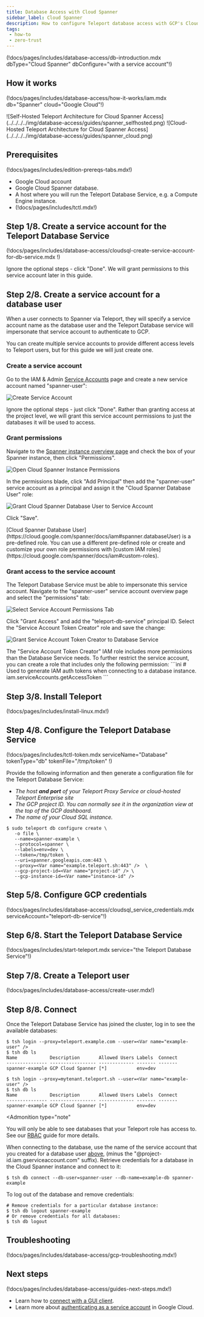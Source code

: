 ```yaml
---
title: Database Access with Cloud Spanner
sidebar_label: Cloud Spanner
description: How to configure Teleport database access with GCP's Cloud Spanner.
tags:
 - how-to
 - zero-trust
---
```


(!docs/pages/includes/database-access/db-introduction.mdx dbType="Cloud Spanner" dbConfigure="with a service account"!)

## How it works

(!docs/pages/includes/database-access/how-it-works/iam.mdx db="Spanner" cloud="Google Cloud"!)

<Tabs>

<TabItem label="Self-Hosted">
![Self-Hosted Teleport Architecture for Cloud Spanner Access](../../../../img/database-access/guides/spanner_selfhosted.png)
</TabItem>

<TabItem label="Cloud-Hosted">
![Cloud-Hosted Teleport Architecture for Cloud Spanner Access](../../../../img/database-access/guides/spanner_cloud.png)
</TabItem>

</Tabs>

## Prerequisites

(!docs/pages/includes/edition-prereqs-tabs.mdx!)

- Google Cloud account
- Google Cloud Spanner database.
- A host where you will run the Teleport Database Service, e.g. a Compute Engine
  instance.
- (!docs/pages/includes/tctl.mdx!)

## Step 1/8. Create a service account for the Teleport Database Service

(!docs/pages/includes/database-access/cloudsql-create-service-account-for-db-service.mdx !)

Ignore the optional steps - click "Done".
We will grant permissions to this service account later in this guide.

## Step 2/8. Create a service account for a database user

When a user connects to Spanner via Teleport, they will specify a service
account name as the database user and the Teleport Database service will
impersonate that service account to authenticate to GCP.

You can create multiple service accounts to provide different access levels to
Teleport users, but for this guide we will just create one. 

### Create a service account

Go to the IAM & Admin [Service Accounts](https://console.cloud.google.com/iam-admin/serviceaccounts)
page and create a new service account named "spanner-user":

![Create Service Account](../../../../img/database-access/guides/spanner/create-spanner-user@2x.png)

Ignore the optional steps - just click "Done".
Rather than granting access at the project level, we will grant this service
account permissions to just the databases it will be used to access.

### Grant permissions

Navigate to the
[Spanner instance overview page](https://console.cloud.google.com/spanner/instances)
and check the box of your Spanner instance, then click "Permissions".

![Open Cloud Spanner Instance Permissions](../../../../img/database-access/guides/spanner/select-instance@2x.png)

In the permissions blade, click "Add Principal" then add the "spanner-user" service
account as a principal and assign it the "Cloud Spanner Database User" role:

![Grant Cloud Spanner Database User to Service Account](../../../../img/database-access/guides/spanner/grant-service-account-access-to-instance@2x.png)

Click "Save".

<Admonition type="note">
[Cloud Spanner Database User](https://cloud.google.com/spanner/docs/iam#spanner.databaseUser)
is a pre-defined role.
You can use a different pre-defined role or create and customize your own role
permissions with
[custom IAM roles](https://cloud.google.com/spanner/docs/iam#custom-roles).
</Admonition>

### Grant access to the service account

The Teleport Database Service must be able to impersonate this service account.
Navigate to the "spanner-user" service account overview page and select the
"permissions" tab:

![Select Service Account Permissions Tab](../../../../img/database-access/guides/spanner/service-account-permissions-tab@2x.png)

Click "Grant Access" and add the "teleport-db-service" principal ID.
Select the "Service Account Token Creator" role and save the change:

![Grant Service Account Token Creator to Database Service](../../../../img/database-access/guides/spanner/grant-token-creator@2x.png)

<Admonition type="note" title="Service account permissions">
  The "Service Account Token Creator" IAM role includes more permissions than
  the Database Service needs. To further restrict the service account, you can
  create a role that includes only the following permission:
  ```ini
  # Used to generate IAM auth tokens when connecting to a database instance.
  iam.serviceAccounts.getAccessToken
  ```
</Admonition>

## Step 3/8. Install Teleport

(!docs/pages/includes/install-linux.mdx!)

## Step 4/8. Configure the Teleport Database Service

(!docs/pages/includes/tctl-token.mdx serviceName="Database" tokenType="db" tokenFile="/tmp/token" !)

Provide the following information and then generate a configuration file for the
Teleport Database Service:
- <Var name="example.teleport.sh:443" /> The host **and port** of your Teleport
Proxy Service or cloud-hosted Teleport Enterprise site
- <Var name="project-id"/> The GCP project ID. You can normally see it in the
organization view at the top of the GCP dashboard.
- <Var name="instance-id"/> The name of your Cloud SQL instance.

```code
$ sudo teleport db configure create \
   -o file \
   --name=spanner-example \
   --protocol=spanner \
   --labels=env=dev \
   --token=/tmp/token \
   --uri=spanner.googleapis.com:443 \
   --proxy=<Var name="example.teleport.sh:443" />  \
   --gcp-project-id=<Var name="project-id" /> \
   --gcp-instance-id=<Var name="instance-id" /> 
```

## Step 5/8. Configure GCP credentials

(!docs/pages/includes/database-access/cloudsql_service_credentials.mdx serviceAccount="teleport-db-service"!)

## Step 6/8. Start the Teleport Database Service

(!docs/pages/includes/start-teleport.mdx service="the Teleport Database Service"!)

## Step 7/8. Create a Teleport user

(!docs/pages/includes/database-access/create-user.mdx!)


## Step 8/8. Connect

Once the Teleport Database Service has joined the cluster, log in to see the
available databases:

<Tabs>
<TabItem label="Self-Hosted">

```code
$ tsh login --proxy=teleport.example.com --user=<Var name="example-user" />
$ tsh db ls
Name            Description       Allowed Users Labels  Connect 
--------------- ----------------- ------------- ------- ------- 
spanner-example GCP Cloud Spanner [*]           env=dev
```

</TabItem>
<TabItem label="Cloud-Hosted">

```code
$ tsh login --proxy=mytenant.teleport.sh --user=<Var name="example-user" />
$ tsh db ls
Name            Description       Allowed Users Labels  Connect 
--------------- ----------------- ------------- ------- ------- 
spanner-example GCP Cloud Spanner [*]           env=dev
```

</TabItem>

</Tabs>

<Admonition
  type="note"
>
You will only be able to see databases that your Teleport role has
access to. See our [RBAC](../rbac.mdx) guide for more details.
</Admonition>

When connecting to the database, use the name of the service account
that you created for a database user 
[above](#step-28-create-a-service-account-for-a-database-user),
(minus the "@project-id.iam.gserviceaccount.com" suffix).
Retrieve credentials for a database in the Cloud Spanner instance and connect to
it:

```code
$ tsh db connect --db-user=spanner-user --db-name=example-db spanner-example
```

To log out of the database and remove credentials:

```code
# Remove credentials for a particular database instance:
$ tsh db logout spanner-example
# Or remove credentials for all databases:
$ tsh db logout
```

## Troubleshooting

(!docs/pages/includes/database-access/gcp-troubleshooting.mdx!)

## Next steps

(!docs/pages/includes/database-access/guides-next-steps.mdx!)

- Learn how to [connect with a GUI client](../../../connect-your-client/gui-clients.mdx#cloud-spanner-datagrip).
- Learn more about [authenticating as a service
  account](https://cloud.google.com/docs/authentication#service-accounts) in
  Google Cloud.
